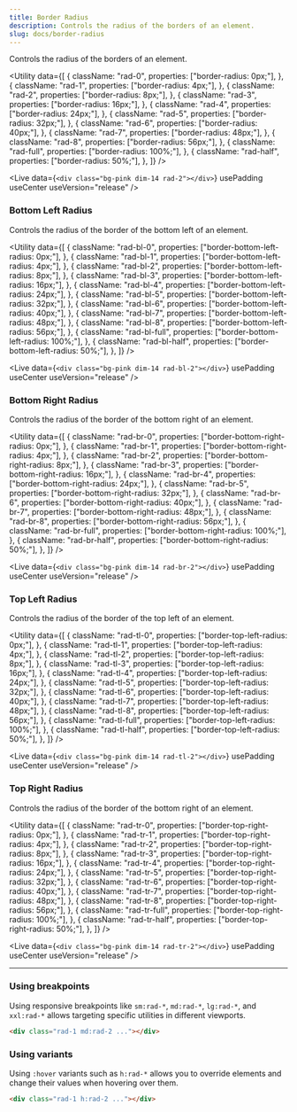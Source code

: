 ```yaml
---
title: Border Radius
description: Controls the radius of the borders of an element.
slug: docs/border-radius
---
```


Controls the radius of the borders of an element.

<Utility
  data={[
    {
      className: "rad-0",
      properties: ["border-radius: 0px;"],
    },
    {
      className: "rad-1",
      properties: ["border-radius: 4px;"],
    },
    {
      className: "rad-2",
      properties: ["border-radius: 8px;"],
    },
    {
      className: "rad-3",
      properties: ["border-radius: 16px;"],
    },
    {
      className: "rad-4",
      properties: ["border-radius: 24px;"],
    },
    {
      className: "rad-5",
      properties: ["border-radius: 32px;"],
    },
    {
      className: "rad-6",
      properties: ["border-radius: 40px;"],
    },
    {
      className: "rad-7",
      properties: ["border-radius: 48px;"],
    },
    {
      className: "rad-8",
      properties: ["border-radius: 56px;"],
    },
    {
      className: "rad-full",
      properties: ["border-radius: 100%;"],
    },
    {
      className: "rad-half",
      properties: ["border-radius: 50%;"],
    },
  ]}
/>

<Live
  data={`<div class="bg-pink dim-14 rad-2"></div>`}
  usePadding
  useCenter
  useVersion="release"
/>

### Bottom Left Radius

Controls the radius of the border of the bottom left of an element.

<Utility
  data={[
    {
      className: "rad-bl-0",
      properties: ["border-bottom-left-radius: 0px;"],
    },
    {
      className: "rad-bl-1",
      properties: ["border-bottom-left-radius: 4px;"],
    },
    {
      className: "rad-bl-2",
      properties: ["border-bottom-left-radius: 8px;"],
    },
    {
      className: "rad-bl-3",
      properties: ["border-bottom-left-radius: 16px;"],
    },
    {
      className: "rad-bl-4",
      properties: ["border-bottom-left-radius: 24px;"],
    },
    {
      className: "rad-bl-5",
      properties: ["border-bottom-left-radius: 32px;"],
    },
    {
      className: "rad-bl-6",
      properties: ["border-bottom-left-radius: 40px;"],
    },
    {
      className: "rad-bl-7",
      properties: ["border-bottom-left-radius: 48px;"],
    },
    {
      className: "rad-bl-8",
      properties: ["border-bottom-left-radius: 56px;"],
    },
    {
      className: "rad-bl-full",
      properties: ["border-bottom-left-radius: 100%;"],
    },
    {
      className: "rad-bl-half",
      properties: ["border-bottom-left-radius: 50%;"],
    },
  ]}
/>

<Live
  data={`<div class="bg-pink dim-14 rad-bl-2"></div>`}
  usePadding
  useCenter
  useVersion="release"
/>

### Bottom Right Radius

Controls the radius of the border of the bottom right of an element.

<Utility
  data={[
    {
      className: "rad-br-0",
      properties: ["border-bottom-right-radius: 0px;"],
    },
    {
      className: "rad-br-1",
      properties: ["border-bottom-right-radius: 4px;"],
    },
    {
      className: "rad-br-2",
      properties: ["border-bottom-right-radius: 8px;"],
    },
    {
      className: "rad-br-3",
      properties: ["border-bottom-right-radius: 16px;"],
    },
    {
      className: "rad-br-4",
      properties: ["border-bottom-right-radius: 24px;"],
    },
    {
      className: "rad-br-5",
      properties: ["border-bottom-right-radius: 32px;"],
    },
    {
      className: "rad-br-6",
      properties: ["border-bottom-right-radius: 40px;"],
    },
    {
      className: "rad-br-7",
      properties: ["border-bottom-right-radius: 48px;"],
    },
    {
      className: "rad-br-8",
      properties: ["border-bottom-right-radius: 56px;"],
    },
    {
      className: "rad-br-full",
      properties: ["border-bottom-right-radius: 100%;"],
    },
    {
      className: "rad-br-half",
      properties: ["border-bottom-right-radius: 50%;"],
    },
  ]}
/>

<Live
  data={`<div class="bg-pink dim-14 rad-br-2"></div>`}
  usePadding
  useCenter
  useVersion="release"
/>

### Top Left Radius

Controls the radius of the border of the top left of an element.

<Utility
  data={[
    {
      className: "rad-tl-0",
      properties: ["border-top-left-radius: 0px;"],
    },
    {
      className: "rad-tl-1",
      properties: ["border-top-left-radius: 4px;"],
    },
    {
      className: "rad-tl-2",
      properties: ["border-top-left-radius: 8px;"],
    },
    {
      className: "rad-tl-3",
      properties: ["border-top-left-radius: 16px;"],
    },
    {
      className: "rad-tl-4",
      properties: ["border-top-left-radius: 24px;"],
    },
    {
      className: "rad-tl-5",
      properties: ["border-top-left-radius: 32px;"],
    },
    {
      className: "rad-tl-6",
      properties: ["border-top-left-radius: 40px;"],
    },
    {
      className: "rad-tl-7",
      properties: ["border-top-left-radius: 48px;"],
    },
    {
      className: "rad-tl-8",
      properties: ["border-top-left-radius: 56px;"],
    },
    {
      className: "rad-tl-full",
      properties: ["border-top-left-radius: 100%;"],
    },
    {
      className: "rad-tl-half",
      properties: ["border-top-left-radius: 50%;"],
    },
  ]}
/>

<Live
  data={`<div class="bg-pink dim-14 rad-tl-2"></div>`}
  usePadding
  useCenter
  useVersion="release"
/>

### Top Right Radius

Controls the radius of the border of the bottom right of an element.

<Utility
  data={[
    {
      className: "rad-tr-0",
      properties: ["border-top-right-radius: 0px;"],
    },
    {
      className: "rad-tr-1",
      properties: ["border-top-right-radius: 4px;"],
    },
    {
      className: "rad-tr-2",
      properties: ["border-top-right-radius: 8px;"],
    },
    {
      className: "rad-tr-3",
      properties: ["border-top-right-radius: 16px;"],
    },
    {
      className: "rad-tr-4",
      properties: ["border-top-right-radius: 24px;"],
    },
    {
      className: "rad-tr-5",
      properties: ["border-top-right-radius: 32px;"],
    },
    {
      className: "rad-tr-6",
      properties: ["border-top-right-radius: 40px;"],
    },
    {
      className: "rad-tr-7",
      properties: ["border-top-right-radius: 48px;"],
    },
    {
      className: "rad-tr-8",
      properties: ["border-top-right-radius: 56px;"],
    },
    {
      className: "rad-tr-full",
      properties: ["border-top-right-radius: 100%;"],
    },
    {
      className: "rad-tr-half",
      properties: ["border-top-right-radius: 50%;"],
    },
  ]}
/>

<Live
  data={`<div class="bg-pink dim-14 rad-tr-2"></div>`}
  usePadding
  useCenter
  useVersion="release"
/>

---

### Using breakpoints

Using responsive breakpoints like `sm:rad-*`, `md:rad-*`, `lg:rad-*`, and `xxl:rad-*` allows targeting specific utilities in different viewports.

```html "md:rad-2"
<div class="rad-1 md:rad-2 ..."></div>
```

### Using variants

Using `:hover` variants such as `h:rad-*` allows you to override elements and change their values when hovering over them.

```html "h:rad-2"
<div class="rad-1 h:rad-2 ..."></div>
```
